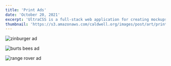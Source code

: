 ```yaml
---
title: 'Print Ads'
date: 'October 20, 2021'
excerpt: 'UltraCSS is a full-stack web application for creating mockups and graphics with CSS.'
thumbnail: 'https://s3.amazonaws.com/caldwell.org/images/post/art/print-ads/thumbnail.jpg'
---
```


<PrintPageContainer>
<Image
    src="https://s3.amazonaws.com/caldwell.org/images/post/art/print-ads/zinburger-ad.png"
    alt="zinburger ad"
/>

<Image
    src="https://s3.amazonaws.com/caldwell.org/images/post/art/print-ads/burts-bees-ad.png"
    alt="burts bees ad"
/>

<Image
    src="https://s3.amazonaws.com/caldwell.org/images/post/art/print-ads/range-rover-ad.png"
    alt="range rover ad"
/>
</PrintPageContainer>